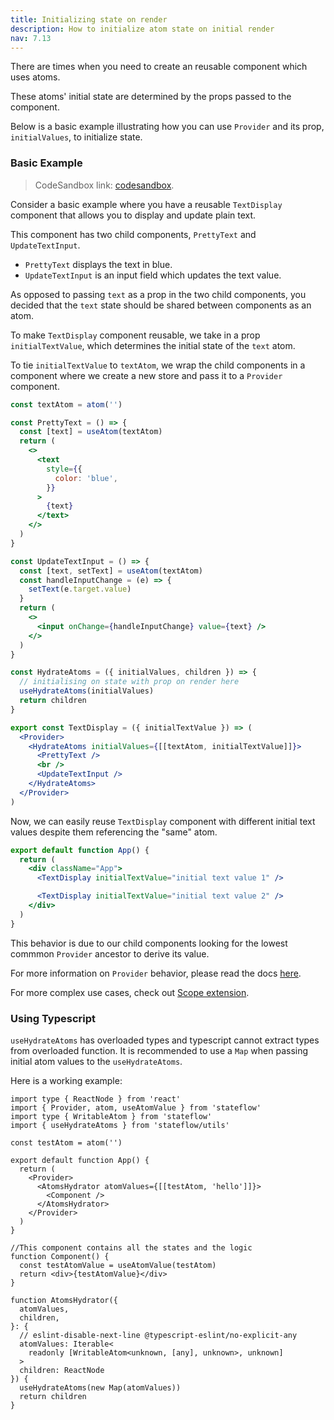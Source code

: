 ```yaml
---
title: Initializing state on render
description: How to initialize atom state on initial render
nav: 7.13
---
```


There are times when you need to create an reusable component which uses atoms.

These atoms' initial state are determined by the props passed to the component.

Below is a basic example illustrating how you can use `Provider` and its prop, `initialValues`, to initialize state.

### Basic Example

> CodeSandbox link: [codesandbox](https://codesandbox.io/s/init-atoms-with-usehydrateatoms-nryk1w).

Consider a basic example where you have a reusable `TextDisplay` component that allows you to display and update plain text.

This component has two child components, `PrettyText` and `UpdateTextInput`.

- `PrettyText` displays the text in blue.
- `UpdateTextInput` is an input field which updates the text value.

As opposed to passing `text` as a prop in the two child components, you decided that the `text` state should be shared between components as an atom.

To make `TextDisplay` component reusable, we take in a prop `initialTextValue`, which determines the initial state of the `text` atom.

To tie `initialTextValue` to `textAtom`, we wrap the child components in a component where we create a new store and pass it to a `Provider` component.

```jsx
const textAtom = atom('')

const PrettyText = () => {
  const [text] = useAtom(textAtom)
  return (
    <>
      <text
        style={{
          color: 'blue',
        }}
      >
        {text}
      </text>
    </>
  )
}

const UpdateTextInput = () => {
  const [text, setText] = useAtom(textAtom)
  const handleInputChange = (e) => {
    setText(e.target.value)
  }
  return (
    <>
      <input onChange={handleInputChange} value={text} />
    </>
  )
}

const HydrateAtoms = ({ initialValues, children }) => {
  // initialising on state with prop on render here
  useHydrateAtoms(initialValues)
  return children
}

export const TextDisplay = ({ initialTextValue }) => (
  <Provider>
    <HydrateAtoms initialValues={[[textAtom, initialTextValue]]}>
      <PrettyText />
      <br />
      <UpdateTextInput />
    </HydrateAtoms>
  </Provider>
)
```

Now, we can easily reuse `TextDisplay` component with different initial text values despite them referencing the "same" atom.

```jsx
export default function App() {
  return (
    <div className="App">
      <TextDisplay initialTextValue="initial text value 1" />

      <TextDisplay initialTextValue="initial text value 2" />
    </div>
  )
}
```

This behavior is due to our child components looking for the lowest commmon `Provider` ancestor to derive its value.

For more information on `Provider` behavior, please read the docs [here](../core/provider.mdx).

For more complex use cases, check out [Scope extension](../extensions/scope.mdx).

### Using Typescript

`useHydrateAtoms` has overloaded types and typescript cannot extract types from overloaded function. It is recommended to use a `Map` when passing initial atom values to the `useHydrateAtoms`.

Here is a working example:

```tsx
import type { ReactNode } from 'react'
import { Provider, atom, useAtomValue } from 'stateflow'
import type { WritableAtom } from 'stateflow'
import { useHydrateAtoms } from 'stateflow/utils'

const testAtom = atom('')

export default function App() {
  return (
    <Provider>
      <AtomsHydrator atomValues={[[testAtom, 'hello']]}>
        <Component />
      </AtomsHydrator>
    </Provider>
  )
}

//This component contains all the states and the logic
function Component() {
  const testAtomValue = useAtomValue(testAtom)
  return <div>{testAtomValue}</div>
}

function AtomsHydrator({
  atomValues,
  children,
}: {
  // eslint-disable-next-line @typescript-eslint/no-explicit-any
  atomValues: Iterable<
    readonly [WritableAtom<unknown, [any], unknown>, unknown]
  >
  children: ReactNode
}) {
  useHydrateAtoms(new Map(atomValues))
  return children
}
```
